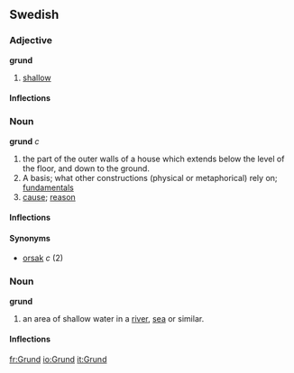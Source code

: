 ==Swedish==
===Adjective===
'''grund'''
#[[shallow]]

====Inflections====
{{sv-adj|grund|grunt|&nbsp;|grunda|grundare|grundaste|grundaste|grundast}}

===Noun===
'''grund''' ''c''

# the part of the outer walls of a house which extends below the level of the floor, and down to the ground.
# A basis; what other constructions (physical or metaphorical) rely on; [[fundamentals]]
# [[cause]]; [[reason]]

====Inflections====
{{sv-noun|gender=Common|grund|grunden|grunder|grunderna|grunds|grundens|grunders|grundernas}}

====Synonyms====
*[[orsak]] ''c'' (2)

===Noun===
'''grund'''
#an area of shallow water in a [[river]], [[sea]] or similar.

====Inflections====
{{sv-noun|gender=Neuter|grund|grundet|grund|grunden|grunds|grundets|grunds|grundens}}

[[fr:Grund]]
[[io:Grund]]
[[it:Grund]]
